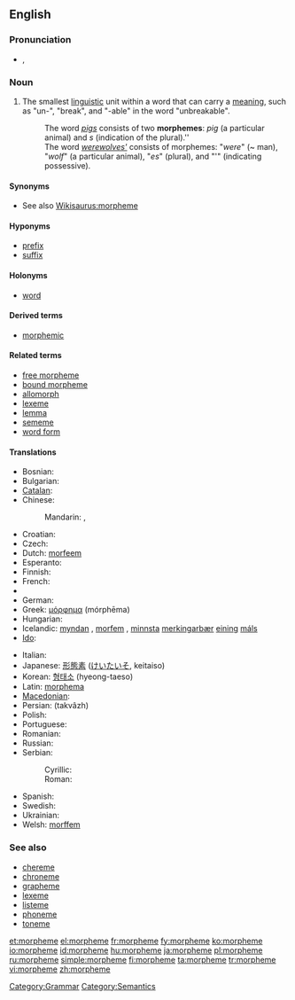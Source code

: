 ==English==
{{wikipedia}}

===Pronunciation===
* {{IPA|/ˈmɔː(r)fiːm/}}, {{SAMPA|/'mO:(r)fi:m/}}

===Noun===
{{en-noun}}

# {{linguistic morphology}} The smallest [[linguistic]] unit within a word that can carry a [[meaning]], such as "un-", "break", and "-able" in the word "unbreakable".
#: The word ''[[pigs]]'' consists of two '''morphemes''': ''pig'' (a particular animal) and ''s'' (indication of the plural).''
#: The word ''[[werewolves|werewolves']]'' consists of morphemes: "''were''" (~ man), "''wolf''" (a particular animal), "''es''" (plural), and "'" (indicating possessive).

====Synonyms====
* See also [[Wikisaurus:morpheme]]

====Hyponyms====
* [[prefix]]
* [[suffix]]

====Holonyms====
* [[word]]

====Derived terms====
* [[morphemic]]

====Related terms====
* [[free morpheme]]
* [[bound morpheme]]
* [[allomorph]]
* [[lexeme]]
* [[lemma]]
* [[sememe]]
* [[word form]]

====Translations====
{{trans-top|smallest linguistic unit}}
* Bosnian: {{t-|bs|morfema|f}}
* Bulgarian: {{t+|bg|морфема|f}}
* [[Catalan]]: {{t+|ca|morfema|m}}
* Chinese:
*: Mandarin: {{t-|cmn|詞素|sc=Hani}}, {{t-|cmn|词素|tr=císù|sc=Hani}}
* Croatian: {{t-|hr|morfem|m}}
* Czech: {{t-|cs|morfém|m}}
* Dutch: [[morfeem]]
* Esperanto: {{t-|eo|morfemo|xs=Esperanto}}
* Finnish: {{t+|fi|morfeemi}}
* French: {{t+|fr|morphème|m}}
* {{trreq|Galician}}
* German: {{t+|de|Morphem|n}}
* Greek: [[μόρφημα]] (mórphēma)
* Hungarian: {{t+|hu|morféma}}
* Icelandic: [[myndan]] {{f}}, [[morfem#Icelandic|morfem]] {{f}}, [[lítill|minnsta]] [[merkingarbær]] [[eining]] [[mál#Icelandic|máls]] {{f}}
* [[Ido]]: {{t+|io|morfemo|xs=Ido}}
{{trans-mid}}
* Italian: {{t+|it|morfema|m}}
* Japanese: [[形態素]] ([[けいたいそ]], keitaiso)
* Korean: [[형태소]] (hyeong-taeso)
* Latin: [[morphema]]
* [[Macedonian]]: {{t-|mk|морфема|f|tr=morféma}}
* Persian: {{fa-Arab|[[تكواژ]]}} (takvâzh)
* Polish: {{t+|pl|morfem|m}}
* Portuguese: {{t+|pt|morfema|m}}
* Romanian: {{t+|ro|morfem|n}}
* Russian: {{t+|ru|морфема|f|tr=morféma}}
* Serbian:
*: Cyrillic: {{t+|sr|морфема|f|sc=Cyrl}}
*: Roman: {{t-|sr|morfema|f}}
* Spanish: {{t+|es|morfema|m}}
* Swedish: {{t+|sv|morfem}}
* Ukrainian: {{t-|uk|морфема|f|xs=Ukrainian}}
* Welsh: [[morffem]]
{{trans-bottom}}

===See also===
* [[chereme]]
* [[chroneme]]
* [[grapheme]]
* [[lexeme]]
* [[listeme]]
* [[phoneme]]
* [[toneme]]

[[Category:Grammar]]
[[Category:Semantics]]

[[et:morpheme]]
[[el:morpheme]]
[[fr:morpheme]]
[[fy:morpheme]]
[[ko:morpheme]]
[[io:morpheme]]
[[id:morpheme]]
[[hu:morpheme]]
[[ja:morpheme]]
[[pl:morpheme]]
[[ru:morpheme]]
[[simple:morpheme]]
[[fi:morpheme]]
[[ta:morpheme]]
[[tr:morpheme]]
[[vi:morpheme]]
[[zh:morpheme]]